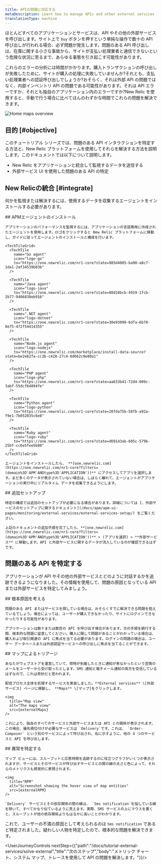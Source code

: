 ```yaml
---
title: APIの問題に対応する
metaDescription: Learn how to manage APIs and other external services
translationType: machine
---
```





ほとんどすべてのアプリケーションとサービスは、API やその他の外部サービスを呼び出します。サイト上で `buy` ボタンを押すという単純な操作で数十の API 呼び出しが行われる場合、必ず問題が発生します。問題のある API 呼び出しは、在庫に関する小さな事故から、サイトが支払い処理業者と通信できないという危険な状況に至るまで、あらゆる事態を引き起こす可能性があります。

これらのエラーの分析には時間がかかります。購入トランザクションの呼び出しが失敗したために、サイトが購入の処理に失敗していませんか?それとも、支払い処理業者への認証呼び出しでしょうか?おそらく、それは外部 API の問題ではなく、内部インベントリ API の問題である可能性があります。それは API エラーですか、それとも独自のアプリケーション内のエラーですか?New Relic を使用すると、手動で行う場合に比べてほんのわずかな時間でこれらの問題を解決できます。

<img
  title="Maps overview"
  alt="Home maps overview"
  src={externalOverview}
/>

## 目的 [#objective]

このチュートリアル シリーズでは、問題のある API インタラクションを特定する方法と、New Relic プラットフォームを使用してそれらを解決する方法を説明します。このドキュメントでは以下について説明します。

* New Relic をアプリケーションと統合して監視するデータを送信する
* 外部サービス UI を使用した問題のある API の特定

## New Relicの統合 [#integrate]

何かを監視または解決するには、使用するデータを収集するエージェントをインストールする必要があります。

<Steps>
  <Step>
    ## APMエージェントのインストール

    アプリケーションのパフォーマンスを監視するには、アプリケーションの言語専用に作成されたエージェントを使用します。ロゴをクリックすると New Relic プラットフォームに移動し、ガイドに従ってエージェントのインストールと構成を行います。

    <TechTileGrid>
      <TechTile
        name="Go agent"
        icon="logo-go"
        to="https://one.newrelic.com/nr1-core?state=985d4005-ba90-a8c7-1da1-2af34539b03b"
      />

      <TechTile
        name="Java agent"
        icon="logo-java"
        to="https://one.newrelic.com/nr1-core?state=80d18bcb-4919-1fcb-2b77-9406838eb916"
      />

      <TechTile
        name=".NET agent"
        icon="logo-dotnet"
        to="https://one.newrelic.com/nr1-core?state=30e93090-6dfa-6b70-8e75-472f54414355"
      />

      <TechTile
        name="Node.js agent"
        icon="logo-nodejs"
        to="https://one.newrelic.com/marketplace/install-data-source?state=be2e62fa-cc3b-c428-27c4-8d662c9e80a1"
      />

      <TechTile
        name="PHP agent"
        icon="logo-php"
        to="https://one.newrelic.com/nr1-core?state=aa633b41-72d4-009c-3abf-55dcf64894fe"
      />

      <TechTile
        name="Python agent"
        icon="logo-python"
        to="https://one.newrelic.com/nr1-core?state=20fda75b-58fb-a92a-f9e1-7b052035c6e8"
      />

      <TechTile
        name="Ruby agent"
        icon="logo-ruby"
        to="https://one.newrelic.com/nr1-core?state=d69143ab-605c-579b-25bf-cc6e5fee5b80"
      />
    </TechTileGrid>

    エージェントをインストールしたら、 **[one.newrelic.com](https://one.newrelic.com/nr1-core?filters=(domain%3D'APM'ANDtype%3D'APPLICATION'))** にアクセスしてアプリを選択します。まだ多くのデータが表示されていない場合は、しばらく離れて、エージェントがアプリケーションの実行中にリアルタイム データを収集できるようにします。
  </Step>

  <Step>
    ## 追加セットアップ

    特定の構成では追加のセットアップが必要になる場合があります。詳細については [、外部サービスのセットアップに関するドキュメント](/docs/apm/apm-ui-pages/monitoring/external-services/external-services-setup/) をご覧ください。

    上記のドキュメントの追加手順を完了したら、**[one.newrelic.com](https://one.newrelic.com/nr1-core?filters=(domain%3D'APM'ANDtype%3D'APPLICATION'))** > (アプリを選択) > **外部サービス** に移動します。API と外部サービスに関するデータが流入しているのが確認できるはずです。
  </Step>
</Steps>

## 問題のある API を特定する

アプリケーションが API やその他の外部サービスとどのように対話するかを追跡できるようになりました。その情報を使用して、問題の原因となっている API または外部サービスを特定してみましょう。

<Steps>
  <Step>
    ## 根本原因を考える

    問題のある API またはサービスを探している場合は、おそらくすでに解決できる問題を抱えているでしょう。場合によっては、ユーザーが購入できなかったり、サイトにログインできなかったりする可能性があります。

    アプリケーションは数十または数百の API を呼び出す場合があります。次の手順を続行する間、根本的な問題に留意してください。購入に関して問題があることがわかっている場合は、購入および取引関連の API に焦点を当てる必要があります。ログインの問題の場合は、ユーザー データベースまたは外部認証サービスへの呼び出しに焦点を当てることができます。
  </Step>

  <Step>
    ## マップによるトリアージ

    あなたがウェブストアを運営していて、荷物が到着したときに通知が来なかったという苦情のメールをユーザーから受け取ったとします。SMS 通知と電子メール通知の両方を受信しているはずなので、これは奇妙だと思われます。

    配信プロセス全体を処理するサービスを実装しました。**External services** \[外部サービス] ページに移動し、 **Maps** \[マップ]をクリックします。

    <img
      title="Map view"
      alt="The maps view"
      src={externalMaps}
    />

    これにより、独自のすべてのサービスと外部サービスまたは API との関係が表示されます。この場合、優先順位付けが必要なサービスは `Delivery`です。これは、 `Order-Composer` という別のサービスによって呼び出され、右に示すように、他の 4 つのサービスと API を呼び出します。
  </Step>

  <Step>
    ## 異常を特定する

    マップ ビューには、スループットと応答時間を追跡するのに役立つグラフがいくつか表示されますが、サービスとそのサービスが呼び出すサービスとの間の線の太さと色によって、それらのメトリクスも視覚的に表現されます。

    <img
      title="RPM"
      alt="Screenshot showing the hover view of map entities"
      src={externalRPM}
    />

    `Delivery` サービスとその依存関係の間の線は、 `Sms notification`を指している線を除いて、すべてかなり似ているように見えます。実際、SMS サービスの上にマウスを置くと、スループットが他の依存関係よりもはるかに高いことがわかります。
  </Step>
</Steps>

これで、ユーザーの不満の原因として考えられるのは `Sms notification` であると特定されました。疑わしい人物を特定したので、根本的な問題を解決できます。

<UserJourneyControls nextStep={{"path":"/docs/tutorial-external-services/solve-external","title":"次のステップ","body":"メトリック チャート、システム マップ、トレースを使用して API の問題を解決します。"}}/>